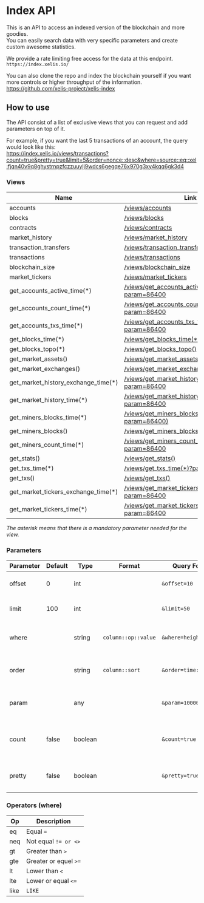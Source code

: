 # Index API

This is an API to access an indexed version of the blockchain and more goodies.  
You can easily search data with very specific parameters and create custom awesome statistics.  

We provide a rate limiting free access for the data at this endpoint.  
`https://index.xelis.io/`

You can also clone the repo and index the blockchain yourself if you want more controls or higher throughput of the information.  
https://github.com/xelis-project/xelis-index

## How to use

The API consist of a list of exclusive views that you can request and add parameters on top of it.

For example, if you want the last 5 transactions of an account, the query would look like this:  
https://index.xelis.io/views/transactions?count=true&pretty=true&limit=5&order=nonce::desc&where=source::eq::xel:fjqn40v9q8ghystrnpzfczzuuylj9wdcs6gegqe76x970g3xy4kqq6gk3d4

### Views

| Name                               | Link                                          |
|------------------------------------|-----------------------------------------------|
| accounts                           | [/views/accounts](https://index.xelis.io/views/accounts) |
| blocks                             | [/views/blocks](https://index.xelis.io/views/blocks) |
| contracts                          | [/views/contracts](https://index.xelis.io/views/contracts) |
| market_history                     | [/views/market_history](https://index.xelis.io/views/market_history) |
| transaction_transfers              | [/views/transaction_transfers](https://index.xelis.io/views/transaction_transfers) |
| transactions                       | [/views/transactions](https://index.xelis.io/views/transactions) |
| blockchain_size                    | [/views/blockchain_size](https://index.xelis.io/views/blockchain_size) |
| market_tickers                     | [/views/market_tickers](https://index.xelis.io/views/market_tickers) |
| get_accounts_active_time(*)        | [/views/get_accounts_active_time(*)?param=86400](https://index.xelis.io/views/get_accounts_active_time(*)?param=86400) |
| get_accounts_count_time(*)         | [/views/get_accounts_count_time(*)?param=86400](https://index.xelis.io/views/get_accounts_count_time(*)?param=86400) |
| get_accounts_txs_time(*)           | [/views/get_accounts_txs_time(*)?param=86400](https://index.xelis.io/views/get_accounts_txs_time(*)?param=86400) |
| get_blocks_time(*)                 | [/views/get_blocks_time(*)?param=86400](https://index.xelis.io/views/get_blocks_time(*)?param=86400) |
| get_blocks_topo(*)                 | [/views/get_blocks_topo()](https://index.xelis.io/views/get_blocks_topo()) |
| get_market_assets()                | [/views/get_market_assets()](https://index.xelis.io/views/get_market_assets()) |
| get_market_exchanges()             | [/views/get_market_exchanges()](https://index.xelis.io/views/get_market_exchanges()) |
| get_market_history_exchange_time(*)| [/views/get_market_history_exchange_time(*)?param=86400](https://index.xelis.io/views/get_market_history_exchange_time(*)?param=86400) |
| get_market_history_time(*)         | [/views/get_market_history_time(*)?param=86400](https://index.xelis.io/views/get_market_history_time(*)?param=86400) |
| get_miners_blocks_time(*)          | [/views/get_miners_blocks_time(*?param=86400)](https://index.xelis.io/views/get_miners_blocks_time(*)?param=86400) |
| get_miners_blocks()                | [/views/get_miners_blocks()](https://index.xelis.io/views/get_miners_blocks()) |
| get_miners_count_time(*)           | [/views/get_miners_count_time(*)?param=86400](https://index.xelis.io/views/get_miners_count_time(*)?param=86400) |
| get_stats()                        | [/views/get_stats()](https://index.xelis.io/views/get_stats()) |
| get_txs_time(*)                    | [/views/get_txs_time(*)?param=86400](https://index.xelis.io/views/get_txs_time(*)?param=86400) |
| get_txs()                          | [/views/get_txs()](https://index.xelis.io/views/get_txs()) |
| get_market_tickers_exchange_time(*)| [/views/get_market_tickers_exchange_time(*)?param=86400](https://index.xelis.io/views/get_market_tickers_exchange_time(*)?param=86400) |
| get_market_tickers_time(*)         | [/views/get_market_tickers_time(*)?param=86400](https://index.xelis.io/views/get_market_tickers_time(*)?param=86400) |

*The asterisk means that there is a mandatory parameter needed for the view.*

### Parameters

| Parameter | Default | Type    | Format               | Query Format           | Description                                   |
|-----------|---------|---------|----------------------|------------------------|-----------------------------------------------|
| offset    | 0       | int     |                      | `&offset=10`           | Start query at this offset.                   |
| limit     | 100     | int     |                      | `&limit=50`            | Maximum of rows returned.                     |
| where     |         | string  | `column::op::value`  | `&where=height::eq::0` | Filter the data with column and operator.     |
| order     |         | string  | `column::sort`       | `&order=time::desc`    | Sort with the column either desc or asc.      |
| param     |         | any     |                      | `&param=10000`         | Set the param value of the asterisk.          |
| count     | false   | boolean |                      | `&count=true`          | Return the total number of rows in the query. |
| pretty    | false   | boolean |                      | `&pretty=true`         | Indent the data to inhance readability.       |

### Operators (where)

| Op    | Description           |
|-------|-----------------------|
| eq    | Equal `=`             |
| neq   | Not equal `!= or <>`  |
| gt    | Greater than `>`      |
| gte   | Greater or equel `>=` |
| lt    | Lower than `<`        |
| lte   | Lower or equal `<=`   |
| like  | `LIKE`                |